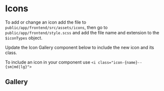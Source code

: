 
<Meta title="Design/Icons" />

# Icons

To add or change an icon add the file to `public/app/frontend/src/assets/icons`, then go to `public/app/frontend/style.scss` and add the file name and extension to the `$iconTypes` object.

Update the Icon Gallery component below to include the new icon and its class.

To include an icon in your component use `<i class="icon-{name}--{sm|md|lg}">`

## Gallery

<IconGallery>
    <IconItem name="icon-pdf--sm">
        <i class="icon-pdf--sm" />
    </IconItem>
    <IconItem name="icon-zip--sm">
        <i class="icon-zip--sm" />
    </IconItem>
    <IconItem name="icon-winzip--sm">
        <i class="icon-winzip--sm" />
    </IconItem>
</IconGallery>
